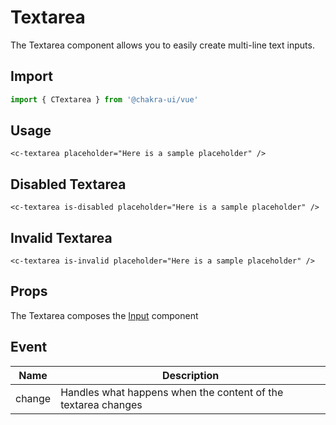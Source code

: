 
<SEO
  title="Textarea"
  description="The Textarea component allows you to easily create multi-line text inputs."
/>

# Textarea

The Textarea component allows you to easily create multi-line text inputs.

<carbon-ad />

## Import

```js
import { CTextarea } from '@chakra-ui/vue'
```

## Usage

```vue live=true
<c-textarea placeholder="Here is a sample placeholder" />
```

## Disabled Textarea

```vue live=true
<c-textarea is-disabled placeholder="Here is a sample placeholder" />
```

## Invalid Textarea

```vue live=true
<c-textarea is-invalid placeholder="Here is a sample placeholder" />
```

## Props

The Textarea composes the [Input](/input) component

## Event

| Name   | Description                                                    |
| ------ | -------------------------------------------------------------- |
| change | Handles what happens when the content of the textarea changes |
